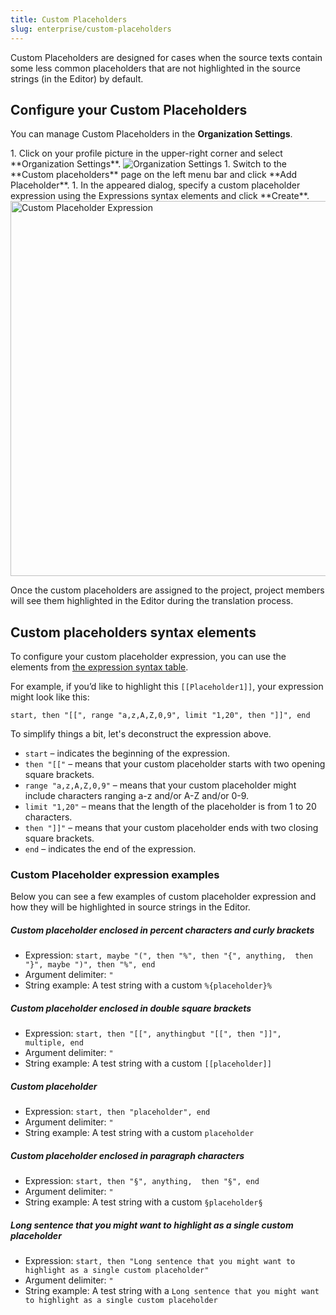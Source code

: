 ```yaml
---
title: Custom Placeholders
slug: enterprise/custom-placeholders
---
```



Custom Placeholders are designed for cases when the source texts contain some less common placeholders that are not highlighted in the source strings (in the Editor) by default.

## Configure your Custom Placeholders

You can manage Custom Placeholders in the **Organization Settings**.

<Steps>
  1. Click on your profile picture in the upper-right corner and select **Organization Settings**. <Image src={organizationSettingsMenuItem} alt="Organization Settings" />
  1. Switch to the **Custom placeholders** page on the left menu bar and click **Add Placeholder**.
  1. In the appeared dialog, specify a custom placeholder expression using the Expressions syntax elements and click **Create**. <Image src={customPlaceholderExpression} alt="Custom Placeholder Expression" width="600" />
</Steps>

<LinkCard
  title="Assign Custom Placeholder to the Project"
  href="/enterprise/project-settings/import/#assign-custom-placeholder"
/>

Once the custom placeholders are assigned to the project, project members will see them highlighted in the Editor during the translation process.

## Custom placeholders syntax elements

To configure your custom placeholder expression, you can use the elements from [the expression syntax table](/enterprise/expression-syntax-elements).

For example, if you’d like to highlight this `[[Placeholder1]]`, your expression might look like this:

```
start, then "[[", range "a,z,A,Z,0,9", limit "1,20", then "]]", end
```

To simplify things a bit, let's deconstruct the expression above.

- `start` &ndash; indicates the beginning of the expression.
- `then "[["` &ndash; means that your custom placeholder starts with two opening square brackets.
- `range "a,z,A,Z,0,9"` &ndash; means that your custom placeholder might include characters ranging a-z and/or A-Z and/or 0-9.
- `limit "1,20"` &ndash; means that the length of the placeholder is from 1 to 20 characters.
- `then "]]"` &ndash; means that your custom placeholder ends with two closing square brackets.
- `end` &ndash; indicates the end of the expression.

<CardGrid>
  <LinkCard
    title="Verbal Tester"
    description="Create, check and edit verbal expressions in Crowdin project with Verbal Tester application"
    href="https://store.crowdin.com/verbal-tester"
    target="_blank"
  />
  <LinkCard
    title="Try Verbal Expressions GPT"
    description="Helps with Verbal Expressions development in Crowdin."
    href="https://chat.openai.com/g/g-NdFRRXHwm-crowdin-verbal-expressions-maker"
    target="_blank"
  />
</CardGrid>

### Custom Placeholder expression examples

Below you can see a few examples of custom placeholder expression and how they will be highlighted in source strings in the Editor.

##### Custom placeholder enclosed in percent characters and curly brackets

- Expression: `start, maybe "(", then "%", then "{", anything,  then "}", maybe ")", then "%", end`
- Argument delimiter: `"`
- String example: A test string with a custom `%{placeholder}%`

##### Custom placeholder enclosed in double square brackets

- Expression: `start, then "[[", anythingbut "[[", then "]]", multiple, end`
- Argument delimiter: `"`
- String example: A test string with a custom `[[placeholder]]`

##### Custom placeholder

- Expression: `start, then "placeholder", end`
- Argument delimiter: `"`
- String example: A test string with a custom `placeholder`

##### Custom placeholder enclosed in paragraph characters

- Expression: `start, then "§", anything,  then "§", end`
- Argument delimiter: `"`
- String example: A test string with a custom `§placeholder§`

##### Long sentence that you might want to highlight as a single custom placeholder

- Expression: `start, then "Long sentence that you might want to highlight as a single custom placeholder"`
- Argument delimiter: `"`
- String example: A test string with a `Long sentence that you might want to highlight as a single custom placeholder`
